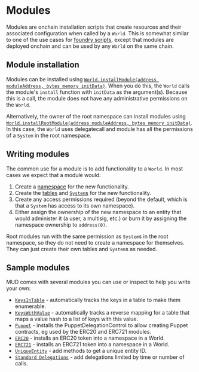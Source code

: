 # Modules

Modules are onchain installation scripts that create resources and their associated configuration when called by a `World`.
This is somewhat similar to one of the use cases for [foundry scripts](https://book.getfoundry.sh/tutorials/solidity-scripting), except that modules are deployed onchain and can be used by any `World` on the same chain.

## Module installation

Modules can be installed using [`World.installModule(address moduleAddress, bytes memory initData)`](https://github.com/latticexyz/mud/blob/main/packages/world/src/modules/init/implementations/ModuleInstallationSystem.sol#L17-L37).
When you do this, the `World` calls the module's `install` function with `initData` as the argument(s).
Because this is a call, the module does not have any administrative permissions on the `World`.

Alternatively, the owner of the root namespace can install modules using [`World.installRootModule(address moduleAddress, bytes memory initData)`](https://github.com/latticexyz/mud/blob/main/packages/world/src/World.sol#L90-L119).
In this case, the `World` uses delegatecall and module has all the permissions of a `System` in the root namespace.

## Writing modules

The common use for a module is to add functionality to a `World`.
In most cases we expect that a module would:

1. Create a [namespace](./namespaces-access-control.mdx) for the new functionality.
1. Create the [tables](./.tables) and [`System`s](./systems) for the new functionality.
1. Create any access permissions required (beyond the default, which is that a `System` has access to its own namespace).
1. Either assign the ownership of the new namespace to an entity that would administer it (a user, a multisig, etc.) or burn it by assigning the namespace ownership to `address(0)`.

Root modules run with the same permission as `System`s in the root namespace, so they do not need to create a namespace for themselves.
They can just create their own tables and `System`s as needed.

## Sample modules

MUD comes with several modules you can use or inspect to help you write your own:

- [`KeysInTable`](https://github.com/latticexyz/mud/tree/main/packages/world-modules/src/modules/keysintable) - automatically tracks the keys in a table to make them enumerable.
- [`KeysWithValue`](https://github.com/latticexyz/mud/tree/main/packages/world-modules/src/modules/keyswithvalue) - automatically tracks a reverse mapping for a table that maps a value hash to a list of keys with this value.
- [`Puppet`](https://github.com/latticexyz/mud/tree/main/packages/world-modules/src/modules/puppet) - installs the PuppetDelegationControl to allow creating Puppet contracts, eg used by the ERC20 and ERC721 modules.
- [`ERC20`](https://github.com/latticexyz/mud/tree/main/packages/world-modules/src/modules/erc20-puppet) - installs an ERC20 token into a namespace in a World.
- [`ERC721`](https://github.com/latticexyz/mud/tree/main/packages/world-modules/src/modules/erc721-puppet) - installs an ERC721 token into a namespace in a World.
- [`UniqueEntity`](https://github.com/latticexyz/mud/tree/main/packages/world-modules/src/modules/uniqueentity) - add methods to get a unique entity ID.
- [`Standard Delegations`](https://github.com/latticexyz/mud/tree/main/packages/world-modules/src/modules/std-delegations) - add delegations limited by time or number of calls.

